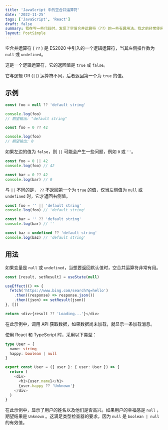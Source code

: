 ```yaml
---
title: 'JavaScript 中的空合并运算符'
date: '2022-11-25'
tags: ['JavaScript', 'React']
draft: false
summary: 我在写一些代码时，发现了空值合并运算符（??）的一些有趣用法。我之前经常使用逻辑 OR (||) 运算符来检查 null 或未定义的值，某些情况下空值合并运算符（??）或许是更好的替代方案。
layout: PostSimple
---
```


空合并运算符 ( `??` ) 是 ES2020 中引入的一个逻辑运算符，当其左侧操作数为 `null` 或 `undefined`。

这是一个逻辑运算符，它的返回值是 `true` 或 `false`。

它与逻辑 OR (`||`) 运算符不同，后者返回第一个为 `true` 的值。

## 示例

```js
const foo = null ?? 'default string'

console.log(foo)
// 期望输出: "default string"
```

```js
const foo = 0 ?? 42

console.log(foo)
// 期望输出: 0
```

如果左边的值为 `false`，则 `||` 可能会产生一些问题，例如 `0` 或 `''`。

```js
const foo = 0 || 42
console.log(foo) // 42

const bar = 0 ?? 42
console.log(bar) // 0
```

与 `||` 不同的是， `??` 不返回第一个为 `true` 的值，仅当左侧值为 `null` 或 `undefined` 时，它才返回右侧值。

```js
const foo = '' || 'default string'
console.log(foo) // 'default string'

const bar = '' ?? 'default string'
console.log(bar) // ''

const baz = undefined ?? 'default string'
console.log(baz) // 'default string'
```

## 用法

如果变量是 `null` 或 `undefined`，当想要返回默认值时，空合并运算符非常有用。

```js
const [result, setResult] = useState(null)

useEffect(() => {
  fetch('https://www.bing.com/search?q=hello')
    .then((response) => response.json())
    .then((json) => setResult(json))
}, [])

return <div>{result ?? 'Loading...'}</div>
```

在此示例中，调用 API 获取数据，如果数据尚未加载，就显示一条加载消息。

使用 React 和 TypeScript 时，采用以下类型：

```ts
type User = {
  name: string
  happy: boolean | null
}

export const User = ({ user }: { user: User }) => {
  return (
    <div>
      <h1>{user.name}</h1>
      {user.happy ?? 'Unknown'}
    </div>
  )
}
```

在此示例中，显示了用户的姓名以及他们是否高兴。如果用户的幸福感是 `null` ，期望结果是 `Unknown` 。这满足类型检查器的要求，因为 `null` 是 `boolean | null` 的有效值。
